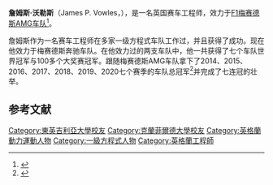 '''詹姆斯·沃勒斯'''（James P. Vowles，{{bd|1979年|7月20日||}}），是一名英国赛车工程师，效力于[[梅赛德斯AMG车队|F1梅赛德斯AMG车队]]<ref>{{Cite web|title=Mercedes-AMG Petronas Formula One Team|url=https://www.mercedesamgf1.com/en/|accessdate=2020-11-07|work=www.mercedesamgf1.com|language=en|archive-date=2016-05-29|archive-url=https://web.archive.org/web/20160529203414/http://www.mercedes-amg-f1.com/en/|dead-url=no}}</ref>。

詹姆斯作为一名赛车工程师在多家一级方程式车队工作过，并且获得了成功。现在他效力于梅赛德斯奔驰车队。在他效力过的两支车队中，他一共获得了七个车队世界冠军与100多个大奖赛冠军。跟随梅赛德斯AMG车队拿下了2014、2015、2016、2017、2018、2019、2020七个赛季的车队总冠军<ref>{{Cite journal|title=一级方程式世界车队冠军列表|url=https://zh.wikipedia.org/w/index.php?title=%E4%B8%80%E7%BA%A7%E6%96%B9%E7%A8%8B%E5%BC%8F%E4%B8%96%E7%95%8C%E8%BD%A6%E9%98%9F%E5%86%A0%E5%86%9B%E5%88%97%E8%A1%A8&oldid=62663193|date=2020-11-04|journal=维基百科，自由的百科全书|language=zh}}</ref>并完成了七连冠的壮举。

== 参考文献 ==
{{Reflist}}

{{梅赛德斯车队}}
{{DEFAULTSORT:vowles}}
[[Category:東英吉利亞大學校友|Category:東英吉利亞大學校友]]
[[Category:克蘭菲爾德大學校友|Category:克蘭菲爾德大學校友]]
[[Category:英格蘭動力運動人物|Category:英格蘭動力運動人物]]
[[Category:一級方程式人物|Category:一級方程式人物]]
[[Category:英格蘭工程師|Category:英格蘭工程師]]